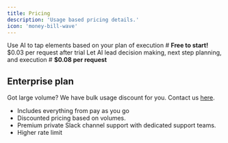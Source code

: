 ```yaml
---
title: Pricing
description: 'Usage based pricing details.'
icon: 'money-bill-wave'
---
```


<CardGroup cols={2}>
  <Card
    title="Basic Execution"
    icon="sparkle"
  >
    Use AI to tap elements based on your plan of execution
    # <strong>Free to start!</strong> 
    $0.03 per request after trial
  </Card>
  <Card
    title="Reasoning"
    icon="sparkles"
  >
    Let AI lead decision making, next step planning, and execution 
    # <strong> $0.08 per request </strong>
  </Card>
</CardGroup>

## Enterprise plan

Got large volume? We have bulk usage discount for you. Contact us <a href="mailto:support@camelqa.com">here</a>.

- Includes everything from pay as you go
- Discounted pricing based on volumes.
- Premium private Slack channel support with dedicated support teams.
- Higher rate limit
